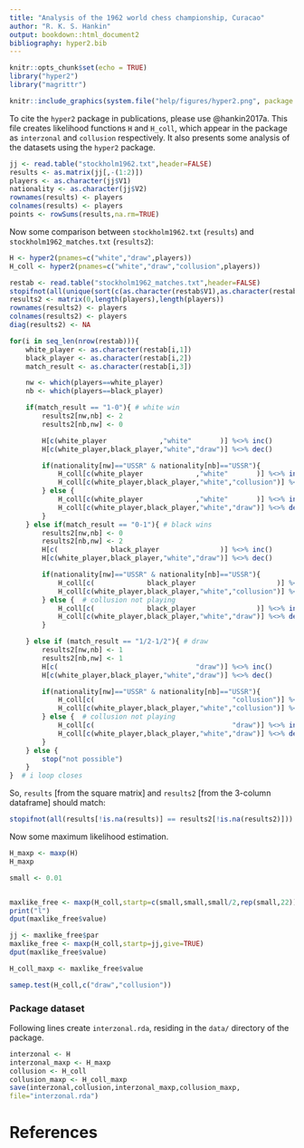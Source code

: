```yaml
---
title: "Analysis of the 1962 world chess championship, Curacao"
author: "R. K. S. Hankin"
output: bookdown::html_document2
bibliography: hyper2.bib
---
```



```r
knitr::opts_chunk$set(echo = TRUE)
library("hyper2")
library("magrittr")
```

```r
knitr::include_graphics(system.file("help/figures/hyper2.png", package = "hyper2"))
```

To cite the `hyper2` package in publications, please use @hankin2017a.
This file creates likelihood functions `H` and `H_coll`, which appear
in the package as `interzonal` and `collusion` respectively.  It also
presents some analysis of the datasets using the `hyper2` package.

```r
jj <- read.table("stockholm1962.txt",header=FALSE)
results <- as.matrix(jj[,-(1:2)])
players <- as.character(jj$V1)
nationality <- as.character(jj$V2)
rownames(results) <- players
colnames(results) <- players
points <- rowSums(results,na.rm=TRUE)
```

Now some comparison between `stockholm1962.txt` (`results`) and
`stockholm1962_matches.txt` (`results2`):


```r
H <- hyper2(pnames=c("white","draw",players))
H_coll <- hyper2(pnames=c("white","draw","collusion",players))

restab <- read.table("stockholm1962_matches.txt",header=FALSE)
stopifnot(all(unique(sort(c(as.character(restab$V1),as.character(restab$V2)))) == sort(players)))
results2 <- matrix(0,length(players),length(players))
rownames(results2) <- players
colnames(results2) <- players
diag(results2) <- NA

for(i in seq_len(nrow(restab))){
    white_player <- as.character(restab[i,1])
    black_player <- as.character(restab[i,2])
    match_result <- as.character(restab[i,3])

    nw <- which(players==white_player)
    nb <- which(players==black_player)

    if(match_result == "1-0"){ # white win
        results2[nw,nb] <- 2
        results2[nb,nw] <- 0

        H[c(white_player             ,"white"       )] %<>% inc()
        H[c(white_player,black_player,"white","draw")] %<>% dec()

        if(nationality[nw]=="USSR" & nationality[nb]=="USSR"){
            H_coll[c(white_player             ,"white"       )] %<>% inc()
            H_coll[c(white_player,black_player,"white","collusion")] %<>% dec()
        } else {
            H_coll[c(white_player             ,"white"       )] %<>% inc()
            H_coll[c(white_player,black_player,"white","draw")] %<>% dec()
        }
    } else if(match_result == "0-1"){ # black wins
        results2[nw,nb] <- 0
        results2[nb,nw] <- 2
        H[c(             black_player               )] %<>% inc()
        H[c(white_player,black_player,"white","draw")] %<>% dec()

        if(nationality[nw]=="USSR" & nationality[nb]=="USSR"){
            H_coll[c(             black_player                    )] %<>% inc()
            H_coll[c(white_player,black_player,"white","collusion")] %<>% dec()
        } else {  # collusion not playing
            H_coll[c(             black_player               )] %<>% inc()
            H_coll[c(white_player,black_player,"white","draw")] %<>% dec()
        }

    } else if (match_result == "1/2-1/2"){ # draw
        results2[nw,nb] <- 1
        results2[nb,nw] <- 1
        H[c(                                  "draw")] %<>% inc()
        H[c(white_player,black_player,"white","draw")] %<>% dec()

        if(nationality[nw]=="USSR" & nationality[nb]=="USSR"){
            H_coll[c(                                  "collusion")] %<>% inc()
            H_coll[c(white_player,black_player,"white","collusion")] %<>% dec()
        } else {  # collusion not playing
            H_coll[c(                                  "draw")] %<>% inc()
            H_coll[c(white_player,black_player,"white","draw")] %<>% dec()
        }
    } else {
        stop("not possible")
    }
}  # i loop closes
```

So, `results` [from the square matrix] and `results2` [from the
3-column dataframe] should match:


```r
stopifnot(all(results[!is.na(results)] == results2[!is.na(results2)]))
```

Now some maximum likelihood estimation.


```r
H_maxp <- maxp(H)
H_maxp
```

```r
small <- 0.01


maxlike_free <- maxp(H_coll,startp=c(small,small,small/2,rep(small,22)),give=TRUE)
print("l")
dput(maxlike_free$value)
```

```r
jj <- maxlike_free$par
maxlike_free <- maxp(H_coll,startp=jj,give=TRUE)
dput(maxlike_free$value)
```

```r
H_coll_maxp <- maxlike_free$value
```

```r
samep.test(H_coll,c("draw","collusion"))
```

### Package dataset {-}

Following lines create `interzonal.rda`, residing in the `data/`
directory of the package.

```r
interzonal <- H
interzonal_maxp <- H_maxp
collusion <- H_coll
collusion_maxp <- H_coll_maxp
save(interzonal,collusion,interzonal_maxp,collusion_maxp,
file="interzonal.rda")
```

# References {-}


